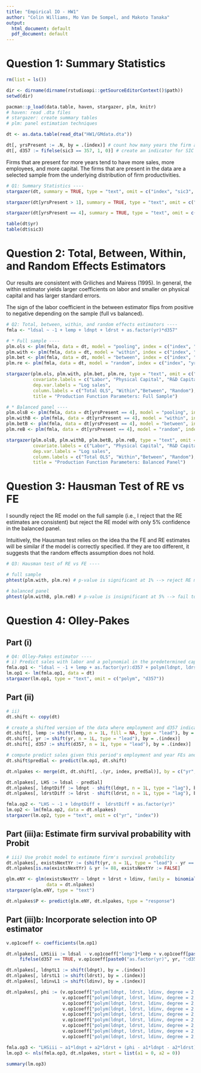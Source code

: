 ```yaml
---
title: "Empirical IO - HW1"
author: "Colin Williams, Mo Van De Sompel, and Makoto Tanaka"
output:
  html_document: default
  pdf_document: default
---
```



# Question 1: Summary Statistics

```r
rm(list = ls())

dir <- dirname(dirname(rstudioapi::getSourceEditorContext()$path))
setwd(dir)

pacman::p_load(data.table, haven, stargazer, plm, knitr)
# haven: read .dta files
# stargazer: create summary tables
# plm: panel estimation techniques

dt <- as.data.table(read_dta("HW1/GMdata.dta"))

dt[, yrsPresent := .N, by = .(index)] # count how many years the firm appears in the data
dt[, d357 := fifelse(sic3 == 357, 1, 0)] # create an indicator for SIC code equal to 357
```

Firms that are present for more years tend to have more sales, more employees, and more capital. The firms that are present in the data are a selected sample from the underlying distribution of firm productivities.   

```r
# Q1: Summary Statistics ----
stargazer(dt, summary = TRUE, type = "text", omit = c("index", "sic3", "yr"), title  = "Summary Statistics: Full Sample")

stargazer(dt[yrsPresent > 1], summary = TRUE, type = "text", omit = c("index", "sic3", "yr"), title = "Summary Statistics: >1 year firms")

stargazer(dt[yrsPresent == 4], summary = TRUE, type = "text", omit = c("index", "sic3", "yr"), title = "Summary Statistics: Balanced Panel")

table(dt$yr)
table(dt$sic3)
```

# Question 2: Total, Between, Within, and Random Effects Estimators

Our results are consistent with Griliches and Mairess (1995). In general, the within estimator yields larger coefficients on labor and smaller on physical capital and has larger standard errors.

The sign of the labor coefficient in the between estimator flips from positive to negative depending on the sample (full vs balanced). 

```r
# Q2: Total, between, within, and random effects estimators ----
fmla <- "ldsal ~ -1 + lemp + ldnpt + ldrst + as.factor(yr)*d357"

# * Full sample ----
plm.ols <- plm(fmla, data = dt, model = "pooling", index = c("index", "yr")) # column (3) of Table 3
plm.with <- plm(fmla, data = dt, model = "within", index = c("index", "yr"), effect = "twoway")
plm.bet <- plm(fmla, data = dt, model = "between", index = c("index", "yr"))
plm.re <- plm(fmla, data = dt, model = "random", index = c("index", "yr"))

stargazer(plm.ols, plm.with, plm.bet, plm.re, type = "text", omit = c("yr", "d357", "index"),
          covariate.labels = c("Labor", "Physical Capital", "R&D Capital"),
          dep.var.labels = "Log sales",
          column.labels = c("Total OLS", "Within","Between", "Random"),
          title = "Production Function Parameters: Full Sample")

```

```r
# * Balanced panel ----
plm.olsB <- plm(fmla, data = dt[yrsPresent == 4], model = "pooling", index = c("index", "yr")) # column (1) of Table 3
plm.withB <- plm(fmla, data = dt[yrsPresent == 4], model = "within", index = c("index", "yr"), effect = "twoway") # column (2) of Table 3
plm.betB <- plm(fmla, data = dt[yrsPresent == 4], model = "between", index = c("index", "yr"))
plm.reB <- plm(fmla, data = dt[yrsPresent == 4], model = "random", index = c("index", "yr"))

stargazer(plm.olsB, plm.withB, plm.betB, plm.reB, type = "text", omit = c("yr", "d357", "index"), 
          covariate.labels = c("Labor", "Physical Capital", "R&D Capital"), 
          dep.var.labels = "Log sales",
          column.labels = c("Total OLS", "Within","Between", "Random"),
          title = "Production Function Parameters: Balanced Panel")
```


# Question 3: Hausman Test of RE vs FE

I soundly reject the RE model on the full sample (i.e., I reject that the RE estimates are consistent) but reject the RE model with only 5% confidence in the balanced panel.

Intuitively, the Hausman test relies on the idea tha the FE and RE estimates will be similar if the model is correctly specified. If they are too different, it suggests that the random effects assumption does not hold.


```r
# Q3: Hausman test of RE vs FE ----

# full sample
phtest(plm.with, plm.re) # p-value is significant at 1% --> reject RE model

# balanced panel
phtest(plm.withB, plm.reB) # p-value is insignificant at 5% --> fail to reject RE model
```

# Question 4: Olley-Pakes

## Part (i)
```r
# Q4: Olley-Pakes estimator ----
# i) Predict sales with labor and a polynomial in the predetermined capital stock (ldnpt and ldrst) and investment (ldinv)
fmla.op1 <- "ldsal ~ -1 + lemp + as.factor(yr):d357 + polym(ldnpt, ldrst, ldinv, degree = 2, raw = TRUE) + as.factor(yr)"
lm.op1 <- lm(fmla.op1, data = dt)
stargazer(lm.op1, type = "text", omit = c("polym", "d357"))
```

## Part (ii)
```r
# ii) 
dt.shift <- copy(dt)

# create a shifted version of the data where employment and d357 indicate current values and ldrst, ldinv
dt.shift[, lemp := shift(lemp, n = 1L, fill = NA, type = "lead"), by = .(index)]
dt.shift[, yr := shift(yr, n = 1L, type = "lead"), by = .(index)]
dt.shift[, d357 := shift(d357, n = 1L, type = "lead"), by = .(index)]

# compute predict sales given this period's employment and year FEs and last period's investment
dt.shift$predSal <- predict(lm.op1, dt.shift) 

dt.nlpakes <- merge(dt, dt.shift[, .(yr, index, predSal)], by = c("yr", "index"), all.x = TRUE)

dt.nlpakes[, LHS := ldsal - predSal]
dt.nlpakes[, ldnptDiff := ldnpt - shift(ldnpt, n = 1L, type = "lag"), by = .(index)]
dt.nlpakes[, ldrstDiff := ldrst - shift(ldrst, n = 1L, type = "lag"), by = .(index)]

fmla.op2 <- "LHS ~ -1 + ldnptDiff +  ldrstDiff + as.factor(yr)" 
lm.op2 <- lm(fmla.op2, data = dt.nlpakes)
stargazer(lm.op2, type = "text", omit = c("yr", "index"))
```

## Part (iii)a: Estimate firm survival probability with Probit
```r
# iii) Use probit model to estimate firm's survival probability
dt.nlpakes[, existsNextYr := (shift(yr, n = 1L, type = "lead") - yr == 5), by = .(index)]
dt.nlpakes[is.na(existsNextYr) & yr != 88, existsNextYr := FALSE]

glm.eNY <- glm(existsNextYr ~ ldnpt + ldrst + ldinv, family =  binomial(link = "probit"),
               data = dt.nlpakes)
stargazer(glm.eNY, type = "text")

dt.nlpakes$P <- predict(glm.eNY, dt.nlpakes, type = "response")
```

## Part (iii)b: Incorporate selection into OP estimator
```r
v.op1coeff <- coefficients(lm.op1)

dt.nlpakes[, LHSiii := ldsal - v.op1coeff["lemp"]*lemp + v.op1coeff[paste0("as.factor(yr)", yr)] + 
     fifelse(d357 == TRUE, v.op1coeff[paste0("as.factor(yr)", yr, ":d357", d357)], 0)] 

dt.nlpakes[, ldnptL1 := shift(ldnpt), by = .(index)]
dt.nlpakes[, ldrstL1 := shift(ldrst), by = .(index)]
dt.nlpakes[, ldinvL1 := shift(ldinv), by = .(index)]

dt.nlpakes[, phi := (v.op1coeff["polym(ldnpt, ldrst, ldinv, degree = 2, raw = TRUE)1.0.0"]*ldnptL1 + 
                     v.op1coeff["polym(ldnpt, ldrst, ldinv, degree = 2, raw = TRUE)2.0.0"]*ldnptL1**2 +
                     v.op1coeff["polym(ldnpt, ldrst, ldinv, degree = 2, raw = TRUE)0.1.0"]*ldrstL1 +
                     v.op1coeff["polym(ldnpt, ldrst, ldinv, degree = 2, raw = TRUE)0.2.0"]*ldrstL1^2 +
                     v.op1coeff["polym(ldnpt, ldrst, ldinv, degree = 2, raw = TRUE)0.0.1"]*ldinvL1 +
                     v.op1coeff["polym(ldnpt, ldrst, ldinv, degree = 2, raw = TRUE)0.0.2"]*ldinvL1^2 +
                     v.op1coeff["polym(ldnpt, ldrst, ldinv, degree = 2, raw = TRUE)1.1.0"]*ldnptL1*ldrstL1 +
                     v.op1coeff["polym(ldnpt, ldrst, ldinv, degree = 2, raw = TRUE)1.0.1"]*ldnptL1*ldinvL1 +
                     v.op1coeff["polym(ldnpt, ldrst, ldinv, degree = 2, raw = TRUE)0.1.1"]*ldrstL1*ldinvL1)]

fmla.op3 <- "LHSiii ~ a1*ldnpt + a2*ldrst + (phi - a1*ldnpt - a2*ldrst) + (phi - a1*ldnpt - a2*ldrst)^2 + P + P^2 + P*(phi - a1*ldnpt - a2*ldrst)"
lm.op3 <- nls(fmla.op3, dt.nlpakes, start = list(a1 = 0, a2 = 0))

summary(lm.op3)
```

